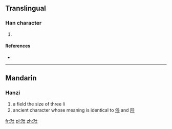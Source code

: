 ==Translingual==

===Han character===
{{Han char|rn=32|rad=土|as=03|sn=6|four=|canj=竹十土 (HJG)}}

# {{defn|Han|sort=土03}}

====References====
* {{Han ref|kx=0224.120|dkj=04891|hdz=10419.080|uh=5731|ud=22321}}

----

==Mandarin==

===Hanzi===
{{cmn-hanzi|pin=[[qiān]] ([[qian1]]), [[sú]] ([[su2]])|wg=ch'ien<sup>1</sup>, ch'ang<sup>3</sup>}}

# a field the size of three li
# ancient character whose meaning is identical to [[俗]] and [[阡]]

[[fr:圱]]
[[pl:圱]]
[[zh:圱]]